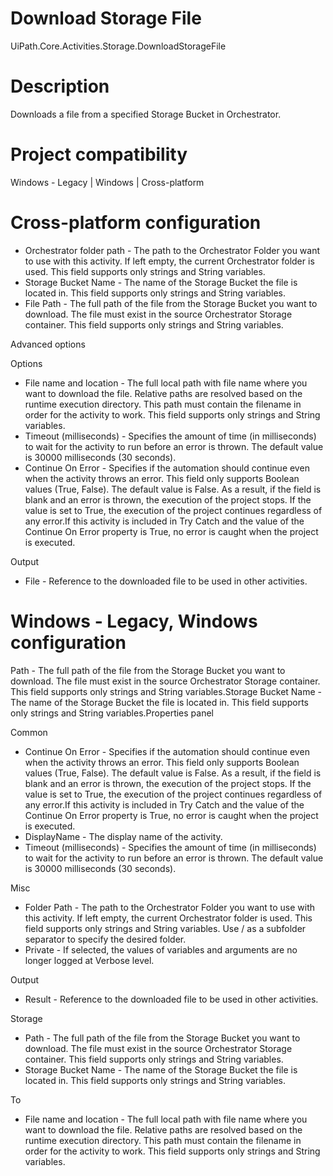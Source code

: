 ﻿# Download Storage File

UiPath.Core.Activities.Storage.DownloadStorageFile

# Description

Downloads a file from a specified Storage Bucket in Orchestrator.

# Project compatibility

Windows - Legacy | Windows | Cross-platform

# Cross-platform configuration

* Orchestrator folder path - The path to the Orchestrator Folder you want to use with this activity. If left empty, the current Orchestrator folder is used. This field supports only strings and String variables.
* Storage Bucket Name - The name of the Storage Bucket the file is located in. This field supports only strings and String variables.
* File Path - The full path of the file from the Storage Bucket you want to download. The file must exist in the source Orchestrator Storage container. This field supports only strings and String variables.







Advanced options

Options

* File name and location - The full local path with file name where you want to download the file. Relative paths are resolved based on the runtime execution directory. This path must contain the filename in order for the activity to work. This field supports only strings and String variables.
* Timeout (milliseconds) - Specifies the amount of time (in milliseconds) to wait for the activity to run before an error is thrown. The default value is 30000 milliseconds (30 seconds).
* Continue On Error - Specifies if the automation should continue even when the activity throws an error. This field only supports Boolean values (True, False). The default value is False. As a result, if the field is blank and an error is thrown, the execution of the project stops. If the value is set to True, the execution of the project continues regardless of any error.If this activity is included in Try Catch and the value of the Continue On Error property is True, no error is caught when the project is executed.

Output

* File - Reference to the downloaded file to be used in other activities.

# Windows - Legacy, Windows configuration

Path - The full path of the file from the Storage Bucket you want to download. The file must exist in the source Orchestrator Storage container. This field supports only strings and String variables.Storage Bucket Name - The name of the Storage Bucket the file is located in. This field supports only strings and String variables.Properties panel

Common

* Continue On Error - Specifies if the automation should continue even when the activity throws an error. This field only supports Boolean values (True, False). The default value is False. As a result, if the field is blank and an error is thrown, the execution of the project stops. If the value is set to True, the execution of the project continues regardless of any error.If this activity is included in Try Catch and the value of the Continue On Error property is True, no error is caught when the project is executed.
* DisplayName - The display name of the activity.
* Timeout (milliseconds) - Specifies the amount of time (in milliseconds) to wait for the activity to run before an error is thrown. The default value is 30000 milliseconds (30 seconds).

Misc

* Folder Path - The path to the Orchestrator Folder you want to use with this activity. If left empty, the current Orchestrator folder is used. This field supports only strings and String variables. Use / as a subfolder separator to specify the desired folder.
* Private - If selected, the values of variables and arguments are no longer logged at Verbose level.

Output

* Result - Reference to the downloaded file to be used in other activities.

Storage

* Path - The full path of the file from the Storage Bucket you want to download. The file must exist in the source Orchestrator Storage container. This field supports only strings and String variables.
* Storage Bucket Name - The name of the Storage Bucket the file is located in. This field supports only strings and String variables.

To

* File name and location - The full local path with file name where you want to download the file. Relative paths are resolved based on the runtime execution directory. This path must contain the filename in order for the activity to work. This field supports only strings and String variables.
